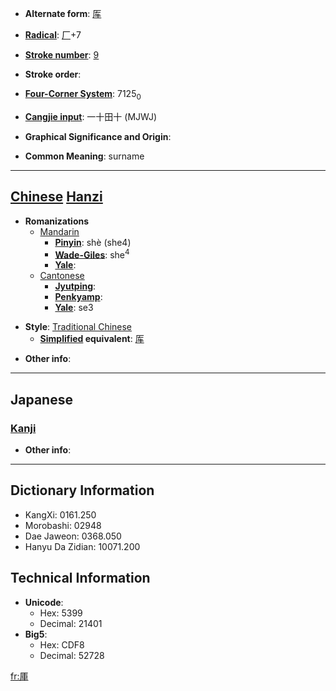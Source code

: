 * '''Alternate form''': [[厍]]

* '''[[Wiktionary:Chinese radical index| Radical]]''': [[Wiktionary:Chinese radical index 厂|厂]]+7

* '''[[Wiktionary:Chinese total strokes index|Stroke number]]''': [[Wiktionary:Chinese total strokes index 9|9]]

* '''Stroke order''': 

* '''[[Wiktionary:Chinese four corner index|Four-Corner System]]''': 7125<sub>0</sub>

* '''[[Wiktionary:Chinese Cangjie index|Cangjie input]]''': 一十田十 (MJWJ)

* '''Graphical Significance and Origin''': 

* '''Common Meaning''': surname

----

== [[Chinese]] [[Hanzi]] ==

* '''Romanizations'''
** [[Mandarin]]
*** '''[[Pinyin]]''': shè (she4)
*** '''[[Wade-Giles]]''': she<sup>4</sup>
*** '''[[Yale]]''': 
**[[Cantonese]]
***'''[[Jyutping]]''':
***'''[[Penkyamp]]''': 
***'''[[Yale]]''': se3

* '''Style''': [[Traditional Chinese]] 
** '''[[Simplified Chinese|Simplified]] equivalent''': [[厍]]

* '''Other info''': 

----

==Japanese==
===[[Kanji]]===
{{kanji|on readings=[[しゃ]] (sha)|kun readings=}}

* '''Other info''':  

----

== Dictionary Information ==

* KangXi: 0161.250
* Morobashi: 02948
* Dae Jaweon: 0368.050
* Hanyu Da Zidian: 10071.200

== Technical Information ==

* '''Unicode''':
** Hex: 5399
** Decimal: 21401
* '''Big5''':
** Hex: CDF8
** Decimal: 52728

[[fr:厙]]